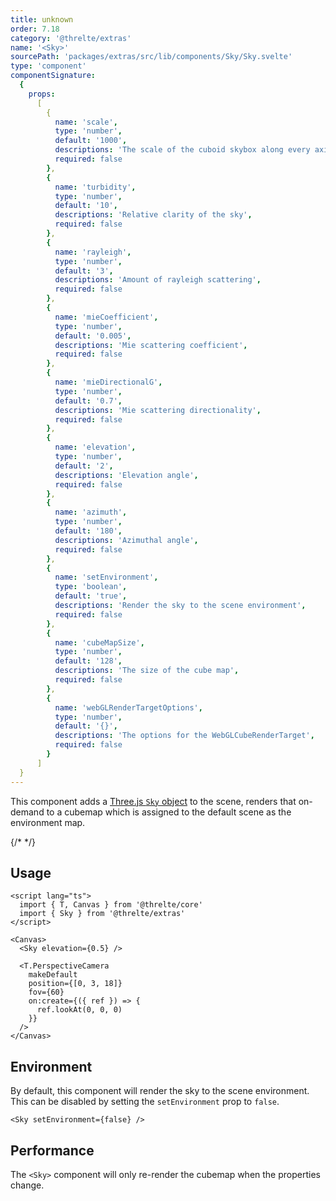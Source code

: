 ```yaml
---
title: unknown
order: 7.18
category: '@threlte/extras'
name: '<Sky>'
sourcePath: 'packages/extras/src/lib/components/Sky/Sky.svelte'
type: 'component'
componentSignature:
  {
    props:
      [
        {
          name: 'scale',
          type: 'number',
          default: '1000',
          descriptions: 'The scale of the cuboid skybox along every axis',
          required: false
        },
        {
          name: 'turbidity',
          type: 'number',
          default: '10',
          descriptions: 'Relative clarity of the sky',
          required: false
        },
        {
          name: 'rayleigh',
          type: 'number',
          default: '3',
          descriptions: 'Amount of rayleigh scattering',
          required: false
        },
        {
          name: 'mieCoefficient',
          type: 'number',
          default: '0.005',
          descriptions: 'Mie scattering coefficient',
          required: false
        },
        {
          name: 'mieDirectionalG',
          type: 'number',
          default: '0.7',
          descriptions: 'Mie scattering directionality',
          required: false
        },
        {
          name: 'elevation',
          type: 'number',
          default: '2',
          descriptions: 'Elevation angle',
          required: false
        },
        {
          name: 'azimuth',
          type: 'number',
          default: '180',
          descriptions: 'Azimuthal angle',
          required: false
        },
        {
          name: 'setEnvironment',
          type: 'boolean',
          default: 'true',
          descriptions: 'Render the sky to the scene environment',
          required: false
        },
        {
          name: 'cubeMapSize',
          type: 'number',
          default: '128',
          descriptions: 'The size of the cube map',
          required: false
        },
        {
          name: 'webGLRenderTargetOptions',
          type: 'number',
          default: '{}',
          descriptions: 'The options for the WebGLCubeRenderTarget',
          required: false
        }
      ]
  }
---
```


This component adds a [Three.js `Sky` object](https://github.com/mrdoob/three.js/blob/dev/examples/jsm/objects/Sky.js) to the scene, renders that on-demand to a cubemap which is assigned to the default scene as the environment map.

{/* <Example
  path="extras/sky"
  showFile="App.svelte"
/> */}

## Usage

```svelte
<script lang="ts">
  import { T, Canvas } from '@threlte/core'
  import { Sky } from '@threlte/extras'
</script>

<Canvas>
  <Sky elevation={0.5} />

  <T.PerspectiveCamera
    makeDefault
    position={[0, 3, 18]}
    fov={60}
    on:create={({ ref }) => {
      ref.lookAt(0, 0, 0)
    }}
  />
</Canvas>
```

## Environment

By default, this component will render the sky to the scene environment. This can be disabled by setting the `setEnvironment` prop to `false`.

```svelte
<Sky setEnvironment={false} />
```

## Performance

The `<Sky>` component will only re-render the cubemap when the properties change.
